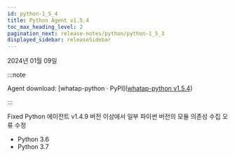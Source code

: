 ```yaml
---
id: python-1_5_4
title: Python Agent v1.5.4
toc_max_heading_level: 2
pagination_next: release-notes/python/python-1_5_3
displayed_sidebar: releaseSidebar
---
```


2024년 01월 09일

:::note

Agent download: [whatap-python · PyPI]([whatap-python v1.5.4](https://pypi.org/project/whatap-python/1.5.4/))

:::

<Status>Fixed</Status> Python 에이전트 v1.4.9 버전 이상에서 일부 파이썬 버전의 모듈 의존성 수집 오류 수정

- Python 3.6
- Python 3.7
